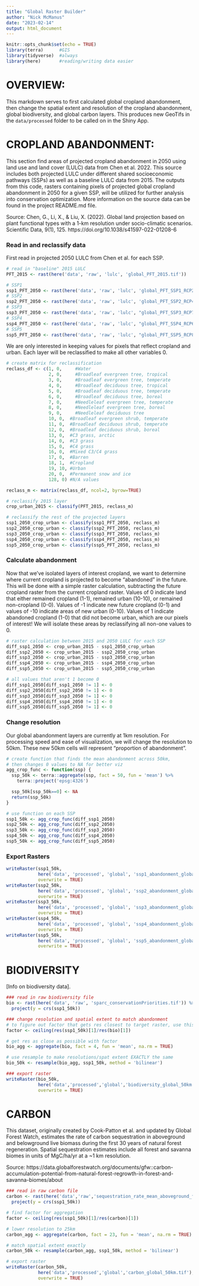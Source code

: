 ```yaml
---
title: "Global Raster Builder"
author: "Nick McManus"
date: "2023-02-14"
output: html_document
---
```


```r
knitr::opts_chunk$set(echo = TRUE)
library(terra)      #GIS
library(tidyverse)  #always
library(here)       #reading/writing data easier
```

# OVERVIEW:

This markdown serves to first calculated global cropland abandonment, then change the spatial extent and resolution of the cropland abandonment, global biodiversity, and global carbon layers. This produces new GeoTifs in the `data/processed` folder to be called on in the Shiny App. 



# CROPLAND ABANDONMENT:

This section find areas of projected cropland abandonment in 2050 using land use and land cover (LULC) data from Chen et al. 2022. This source includes both projected LULC under different shared socioeconomic pathways (SSPs) as well as a baseline LULC data from 2015. The outputs from this code, rasters containing pixels of projected global cropland abandonment in 2050 for a given SSP, will be utilized for further analysis into conservation optimization. More information on the source data can be found in the project README.md file. 

Source: Chen, G., Li, X., & Liu, X. (2022). Global land projection based on plant functional types with a 1-km resolution under socio-climatic scenarios. Scientific Data, 9(1), 125. https://doi.org/10.1038/s41597-022-01208-6


### Read in and reclassify data

First read in projected 2050 LULC from Chen et al. for each SSP.
```r
# read in "baseline" 2015 LULC
PFT_2015 <- rast(here('data', 'raw', 'lulc', 'global_PFT_2015.tif'))

# SSP1
ssp1_PFT_2050 <- rast(here('data', 'raw', 'lulc', 'global_PFT_SSP1_RCP26_2050.tif'))
# SSP2
ssp2_PFT_2050 <- rast(here('data', 'raw', 'lulc', 'global_PFT_SSP2_RCP45_2050.tif'))
# SSP3  
ssp3_PFT_2050 <- rast(here('data', 'raw', 'lulc', "global_PFT_SSP3_RCP70_2050.tif"))  
# SSP4
ssp4_PFT_2050 <- rast(here('data', 'raw', 'lulc', "global_PFT_SSP4_RCP60_2050.tif")) 
# SSP5
ssp5_PFT_2050 <- rast(here('data', 'raw', 'lulc', "global_PFT_SSP5_RCP85_2050.tif"))
```


We are only interested in keeping values for pixels that reflect cropland and urban. Each layer will be reclassified to make all other variables 0.
```r
# create matrix for reclassification
reclass_df <- c(1, 0,	  #Water
                2, 0,	  #Broadleaf evergreen tree, tropical
                3, 0,	  #Broadleaf evergreen tree, temperate
                4, 0,	  #Broadleaf deciduous tree, tropical
                5, 0,	  #Broadleaf deciduous tree, temperate
                6, 0,	  #Broadleaf deciduous tree, boreal
                7, 0,	  #Needleleaf evergreen tree, temperate
                8, 0,	  #Needleleaf evergreen tree, boreal
                9, 0,	  #Needleleaf deciduous tree
                10, 0,	#Broadleaf evergreen shrub, temperate
                11, 0,	#Broadleaf deciduous shrub, temperate
                12, 0,	#Broadleaf deciduous shrub, boreal
                13, 0,	#C3 grass, arctic
                14, 0,	#C3 grass
                15, 0,	#C4 grass
                16, 0,	#Mixed C3/C4 grass
                17, 0,	#Barren
                18, 1,	#Cropland
                19, 10,	#Urban
                20, 0,  #Permanent snow and ice
                128, 0)	#N/A values

reclass_m <- matrix(reclass_df, ncol=2, byrow=TRUE)

# reclassify 2015 layer
crop_urban_2015 <- classify(PFT_2015, reclass_m)

# reclassify the rest of the projected layers
ssp1_2050_crop_urban <- classify(ssp1_PFT_2050, reclass_m)
ssp2_2050_crop_urban <- classify(ssp2_PFT_2050, reclass_m)
ssp3_2050_crop_urban <- classify(ssp3_PFT_2050, reclass_m)
ssp4_2050_crop_urban <- classify(ssp4_PFT_2050, reclass_m)
ssp5_2050_crop_urban <- classify(ssp5_PFT_2050, reclass_m)
```


### Calculate abandonment

Now that we've isolated layers of interest cropland, we want to determine where current cropland is projected to become "abandoned" in the future. This will be done with a simple raster calculation, subtracting the future cropland raster from the current cropland raster. Values of 0 indicate land that either remained cropland (1-1), remained urban (10-10), or remained non-cropland (0-0). Values of -1 indicate new future cropland (0-1) and values of -10 indicate areas of new urban (0-10). Values of 1 indicate abandoned cropland (1-0) that did not become urban, which are our pixels of interest! We will isolate these areas by reclassifying all non-one values to 0.
```r
# raster calculation between 2015 and 2050 LULC for each SSP
diff_ssp1_2050 <- crop_urban_2015 - ssp1_2050_crop_urban 
diff_ssp2_2050 <- crop_urban_2015 - ssp2_2050_crop_urban 
diff_ssp3_2050 <- crop_urban_2015 - ssp3_2050_crop_urban 
diff_ssp4_2050 <- crop_urban_2015 - ssp4_2050_crop_urban 
diff_ssp5_2050 <- crop_urban_2015 - ssp5_2050_crop_urban 

# all values that aren't 1 become 0
diff_ssp1_2050[diff_ssp1_2050 != 1] <- 0
diff_ssp2_2050[diff_ssp2_2050 != 1] <- 0
diff_ssp3_2050[diff_ssp3_2050 != 1] <- 0
diff_ssp4_2050[diff_ssp4_2050 != 1] <- 0
diff_ssp5_2050[diff_ssp5_2050 != 1] <- 0
```


### Change resolution

Our global abandonment layers are currently at 1km resolution. For processing speed and ease of visualization, we will change the resolution to 50km. These new 50km cells will represent "proportion of abandonment". 

```r
# create function that finds the mean abandonment across 50km,
# then changes 0 values to NA for better viz
agg_crop_func <- function(ssp) {
  ssp_50k <- terra::aggregate(ssp, fact = 50, fun = 'mean') %>% 
    terra::project('epsg:4326')

  ssp_50k[ssp_50k==0] <- NA
  return(ssp_50k)
}

# use function on each SSP
ssp1_50k <- agg_crop_func(diff_ssp1_2050)
ssp2_50k <- agg_crop_func(diff_ssp2_2050)
ssp3_50k <- agg_crop_func(diff_ssp3_2050)
ssp4_50k <- agg_crop_func(diff_ssp4_2050)
ssp5_50k <- agg_crop_func(diff_ssp5_2050)
```


### Export Rasters
```r
writeRaster(ssp1_50k, 
            here('data', 'processed', 'global', 'ssp1_abandonment_global_50km.tif'), 
            overwrite = TRUE)
writeRaster(ssp2_50k, 
            here('data', 'processed', 'global', 'ssp2_abandonment_global_50km.tif'), 
            overwrite = TRUE)
writeRaster(ssp3_50k,
            here('data', 'processed', 'global', 'ssp3_abandonment_global_50km.tif'), 
            overwrite = TRUE)
writeRaster(ssp4_50k, 
            here('data', 'processed', 'global', 'ssp4_abandonment_global_50km.tif'),
            overwrite = TRUE)
writeRaster(ssp5_50k, 
            here('data', 'processed', 'global', 'ssp5_abandonment_global_50km.tif'), 
            overwrite = TRUE)
```



# BIODIVERSITY

[Info on biodiversity data]. 
```r
### read in raw biodiversity file
bio <- rast(here('data', 'raw', 'sparc_conservationPriorities.tif')) %>% 
  project(y = crs(ssp1_50k))

### change resolution and spatial extent to match abandonment
# to figure out factor that gets res closest to target raster, use this:
factor <- ceiling(res(ssp1_50k)[1]/res(bio)[1])

# get res as close as possible with factor
bio_agg <- aggregate(bio, fact = 4, fun = 'mean', na.rm = TRUE)

# use resample to make resolutions/spat extent EXACTLY the same
bio_50k <- resample(bio_agg, ssp1_50k, method = 'bilinear')

### export raster
writeRaster(bio_50k, 
            here('data','processed','global','biodiversity_global_50km.tif'),
            overwrite = TRUE)
```



# CARBON

This dataset, originally created by Cook-Patton et al. and updated by Global Forest Watch, estimates the rate of carbon sequestration in aboveground and belowground live biomass during the first 30 years of natural forest regeneration. Spatial sequestration estimates include all forest and savanna biomes in units of MgC/ha/yr at a ~1 km resolution. 

Source: https://data.globalforestwatch.org/documents/gfw::carbon-accumulation-potential-from-natural-forest-regrowth-in-forest-and-savanna-biomes/about

```r
### read in raw carbon file
carbon <- rast(here('data','raw','sequestration_rate_mean_aboveground_full_extent_Mg_C_ha_yr.tif')) %>% 
  project(y = crs(ssp1_50k))

# find factor for aggregation
factor <- ceiling(res(ssp1_50k)[1]/res(carbon)[1])

# lower resolution to 25km
carbon_agg <- aggregate(carbon, fact = 23, fun = 'mean', na.rm = TRUE)

# match spatial extent exactly
carbon_50k <- resample(carbon_agg, ssp1_50k, method = 'bilinear')

# export raster
writeRaster(carbon_50k, 
            here('data','processed','global','carbon_global_50km.tif'),
            overwrite = TRUE)
```













